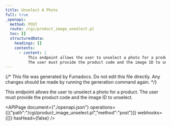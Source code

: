 ```yaml
---
title: Unselect A Photo
full: true
_openapi:
  method: POST
  route: /cgi/product_image_unselect.pl
  toc: []
  structuredData:
    headings: []
    contents:
      - content: |
          This endpoint allows the user to unselect a photo for a product.
          The user must provide the product code and the image ID to unselect.
---
```


{/* This file was generated by Fumadocs. Do not edit this file directly. Any changes should be made by running the generation command again. */}

This endpoint allows the user to unselect a photo for a product.
The user must provide the product code and the image ID to unselect.


<APIPage document={"./openapi.json"} operations={[{"path":"/cgi/product_image_unselect.pl","method":"post"}]} webhooks={[]} hasHead={false} />